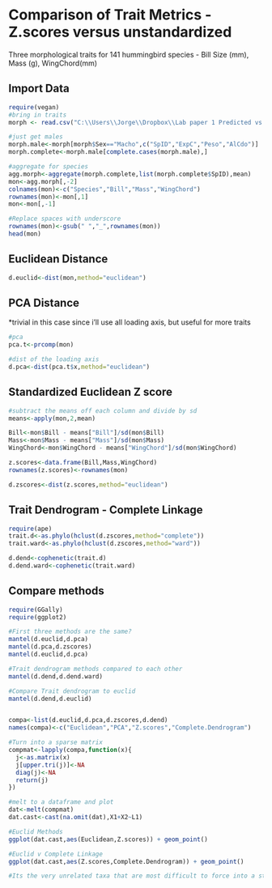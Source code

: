 Comparison of Trait Metrics - Z.scores versus unstandardized
========================================================

Three morphological traits for 141 hummingbird species - Bill Size (mm), Mass (g), WingChord(mm)

Import Data
-----------
```r
require(vegan)
#bring in traits
morph <- read.csv("C:\\Users\\Jorge\\Dropbox\\Lab paper 1 Predicted vs observed assemblages\\MorphologyShort.csv",na.strings="9999")

#just get males
morph.male<-morph[morph$Sex=="Macho",c("SpID","ExpC","Peso","AlCdo")]
morph.complete<-morph.male[complete.cases(morph.male),]

#aggregate for species
agg.morph<-aggregate(morph.complete,list(morph.complete$SpID),mean)
mon<-agg.morph[,-2]
colnames(mon)<-c("Species","Bill","Mass","WingChord")
rownames(mon)<-mon[,1]
mon<-mon[,-1]

#Replace spaces with underscore
rownames(mon)<-gsub(" ","_",rownames(mon))
head(mon)
```

Euclidean Distance 
------------------

```r
d.euclid<-dist(mon,method="euclidean")
```

PCA Distance
-------------------------
*trivial in this case since i'll use all loading axis, but 
useful for more traits
```r
#pca
pca.t<-prcomp(mon)

#dist of the loading axis
d.pca<-dist(pca.t$x,method="euclidean")
```

Standardized Euclidean Z score
-------------------------------

```r
#subtract the means off each column and divide by sd 
means<-apply(mon,2,mean)

Bill<-mon$Bill - means["Bill"]/sd(mon$Bill)
Mass<-mon$Mass - means["Mass"]/sd(mon$Mass)
WingChord<-mon$WingChord - means["WingChord"]/sd(mon$WingChord)

z.scores<-data.frame(Bill,Mass,WingChord)
rownames(z.scores)<-rownames(mon)

d.zscores<-dist(z.scores,method="euclidean")
```

Trait Dendrogram - Complete Linkage
---------------------------------------------

```r
require(ape)
trait.d<-as.phylo(hclust(d.zscores,method="complete"))
trait.ward<-as.phylo(hclust(d.zscores,method="ward"))

d.dend<-cophenetic(trait.d)
d.dend.ward<-cophenetic(trait.ward)

```



Compare methods
---------

```r
require(GGally)
require(ggplot2)

#First three methods are the same?
mantel(d.euclid,d.pca)
mantel(d.pca,d.zscores)
mantel(d.euclid,d.pca)

#Trait dendrogram methods compared to each other
mantel(d.dend,d.dend.ward)

#Compare Trait dendrogram to euclid
mantel(d.dend,d.euclid)


compa<-list(d.euclid,d.pca,d.zscores,d.dend)
names(compa)<-c("Euclidean","PCA","Z.scores","Complete.Dendrogram")

#Turn into a sparse matrix
compmat<-lapply(compa,function(x){
  j<-as.matrix(x)
  j[upper.tri(j)]<-NA
  diag(j)<-NA
  return(j)
})

#melt to a dataframe and plot
dat<-melt(compmat)
dat.cast<-cast(na.omit(dat),X1+X2~L1)

#Euclid Methods
ggplot(dat.cast,aes(Euclidean,Z.scores)) + geom_point()

#Euclid v Complete Linkage
ggplot(dat.cast,aes(Z.scores,Complete.Dendrogram)) + geom_point()

#Its the very unrelated taxa that are most difficult to force into a structure. 

```
